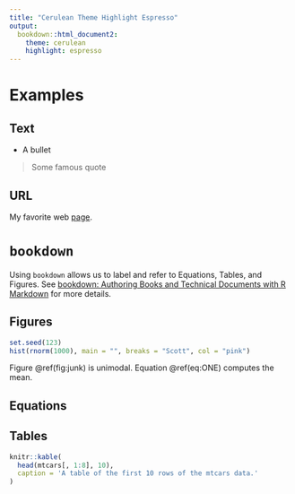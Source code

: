 ```yaml
---
title: "Cerulean Theme Highlight Espresso"
output: 
  bookdown::html_document2:
    theme: cerulean
    highlight: espresso
---
```


# Examples
## Text

* A bullet

> Some famous quote

## URL
My favorite web [page](http://www.usms.org/).  

# `bookdown`

Using `bookdown` allows us to label and refer to Equations, Tables, and Figures.  See [bookdown: Authoring Books and Technical Documents with R Markdown](https://bookdown.org/yihui/bookdown/) for more details. 

## Figures

```r
set.seed(123)
hist(rnorm(1000), main = "", breaks = "Scott", col = "pink")
```

Figure \@ref(fig:junk) is unimodal. Equation \@ref(eq:ONE) computes the mean.

## Equations

\begin{equation}
\bar{x} = \sum_{i=1}^{n}\frac{x_i}{n}
(\#eq:ONE)
\end{equation}

\begin{equation}
X \overset{\bullet}{\sim}\mathcal{N}(\mu, \sigma)
(\#eq:TWO)
\end{equation}

## Tables

```r
knitr::kable(
  head(mtcars[, 1:8], 10),
  caption = 'A table of the first 10 rows of the mtcars data.'
)
```
